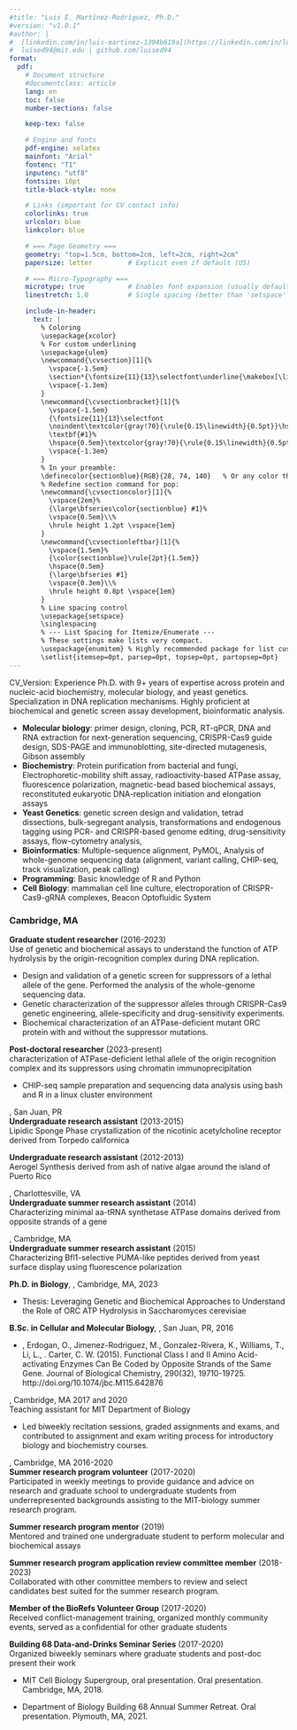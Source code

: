 ```yaml
---
#title: "Luis E. Martínez-Rodríguez, Ph.D."
#version: "v1.0.1"
#author: |
#  [linkedin.com/in/luis-martinez-1394b619a](https://linkedin.com/in/luis-martinez-1394b619a)
#  luised94@mit.edu | github.com/luised94
format:
  pdf:
    # Document structure
    #documentclass: article
    lang: en
    toc: false
    number-sections: false

    keep-tex: false

    # Engine and fonts
    pdf-engine: xelatex
    mainfont: "Arial"
    fontenc: "T1"
    inputenc: "utf8"
    fontsize: 10pt
    title-block-style: none

    # Links (important for CV contact info)
    colorlinks: true
    urlcolor: blue
    linkcolor: blue

    # === Page Geometry ===
    geometry: "top=1.5cm, bottom=2cm, left=2cm, right=2cm"
    papersize: letter         # Explicit even if default (US)

    # === Micro-Typography ===
    microtype: true           # Enables font expansion (usually default)
    linestretch: 1.0          # Single spacing (better than 'setspace' for CVs)

    include-in-header:
      text: |
        % Coloring
        \usepackage{xcolor}
        % For custom underlining
        \usepackage{ulem}
        \newcommand{\cvsection}[1]{%
          \vspace{-1.5em}
          \section*{\fontsize{11}{13}\selectfont\underline{\makebox[\linewidth][l]{#1}}}%
          \vspace{-1.3em}
        }
        \newcommand{\cvsectionbracket}[1]{%
          \vspace{-1.5em}
          {\fontsize{11}{13}\selectfont
          \noindent\textcolor{gray!70}{\rule{0.15\linewidth}{0.5pt}}\hspace{0.5em}%
          \textbf{#1}%
          \hspace{0.5em}\textcolor{gray!70}{\rule{0.15\linewidth}{0.5pt}}}
          \vspace{-1.3em}
        }
        % In your preamble:
        \definecolor{sectionblue}{RGB}{28, 74, 140}   % Or any color that fits
        % Redefine section command for pop:
        \newcommand{\cvsectioncolor}[1]{%
          \vspace{2em}%
          {\large\bfseries\color{sectionblue} #1}%
          \vspace{0.5em}\\%
          \hrule height 1.2pt \vspace{1em}
        }
        \newcommand{\cvsectionleftbar}[1]{%
          \vspace{1.5em}%
          {\color{sectionblue}\rule{2pt}{1.5em}}
          \hspace{0.5em}
          {\large\bfseries #1}
          \vspace{0.3em}\\%
          \hrule height 0.8pt \vspace{1em}
        }
        % Line spacing control
        \usepackage{setspace}
        \singlespacing
        % --- List Spacing for Itemize/Enumerate ---
        % These settings make lists very compact.
        \usepackage{enumitem} % Highly recommended package for list customization
        \setlist{itemsep=0pt, parsep=0pt, topsep=0pt, partopsep=0pt}
---
```

```{=latex}
\begin{center}
  {\large \textbf{Luis E. Martínez-Rodríguez, Ph.D.  }}\\[0.5ex]
  \normalsize
  Curriculum Vitae \\[0.5ex]
  \href{https://linkedin.com/in/luis-martinez-1394b619a}{linkedin.com/in/luis-martinez-1394b619a} \\
  luised94@mit.edu \,\textbar\, \href{https://github.com/luised94}{github.com/luised94}
\end{center}
```
CV_Version: Experience
\vspace{1.2em}
\cvsectionbracket{Researcher Profile}
\vspace{1.2em}
\cvsectioncolor{Researcher Profile}
\vspace{1.2em}
\cvsection{Researcher Profile}
\vspace{1.2em}
\cvsectionleftbar{Researcher Profile}
Ph.D. with 9+ years of expertise across protein and nucleic-acid biochemistry, molecular biology, and yeast genetics. Specialization in DNA replication mechanisms. Highly proficient at biochemical and genetic screen assay development, bioinformatic analysis.

\cvsection{Core Skills/Competencies}
- **Molecular biology**: primer design, cloning, PCR, RT-qPCR, DNA and RNA extraction for next-generation sequencing, CRISPR-Cas9 guide design, SDS-PAGE and immunoblotting, site-directed mutagenesis, Gibson assembly
- **Biochemistry**: Protein purification from bacterial and fungi, Electrophoretic-mobility shift assay, radioactivity-based ATPase assay, fluorescence polarization, magnetic-bead based biochemical assays, reconstituted eukaryotic DNA-replication initiation and elongation assays
- **Yeast Genetics**: genetic screen design and validation, tetrad dissections, bulk-segregant analysis, transformations and endogenous tagging using PCR- and CRISPR-based genome editing, drug-sensitivity assays, flow-cytometry analysis,
- **Bioinformatics**: Multiple-sequence alignment, PyMOL, Analysis of whole-genome sequencing data (alignment, variant calling, CHIP-seq, track visualization, peak calling)
- **Programming**: Basic knowledge of R and Python
- **Cell Biology**: mammalian cell line culture, electroporation of CRISPR-Cas9-gRNA complexes, Beacon Optofluidic System

\cvsection{Experience}

### \uline{MASSACHUSETTS INSTITUTE OF TECHNOLOGY (MIT)}  Cambridge, MA
\vspace{-1.3em}
**Graduate student researcher** (2016-2023)  
Use of genetic and biochemical assays to understand the function of ATP hydrolysis by the origin-recognition complex during \textit{Saccharomyces cerevisiae} DNA replication.

- Design and validation of a genetic screen for suppressors of a lethal allele of the \textit{ORC4} gene. Performed the analysis of the whole-genome sequencing data.
- Genetic characterization of the suppressor alleles through CRISPR-Cas9 genetic engineering, allele-specificity and drug-sensitivity experiments.
- Biochemical characterization of an ATPase-deficient mutant ORC protein with and without the suppressor mutations.

**Post-doctoral researcher** (2023-present)  
\textit{In vivo} characterization of ATPase-deficient lethal allele of the origin recognition complex and its suppressors using chromatin immunoprecipitation

- CHIP-seq sample preparation and sequencing data analysis using bash and R in a linux cluster environment

\cvsection{Additional research experience}

\uline{UNIVERSITY OF PUERTO RICO-RIO PIEDRAS (UPR-RP)}, San Juan, PR  
**Undergraduate research assistant** (2013-2015)  
Lipidic Sponge Phase crystallization of the nicotinic acetylcholine receptor derived from Torpedo californica

**Undergraduate research assistant** (2012-2013)  
Aerogel Synthesis derived from ash of native algae around the island of Puerto Rico

\uline{UNIVERSITY OF NORTH CAROLINA - CHAPEL HILL (UVA)}, Charlottesville, VA  
**Undergraduate summer research assistant** (2014)  
Characterizing minimal aa-tRNA synthetase ATPase domains derived from opposite strands of a gene

\uline{MASSACHUSETTS INSTITUTE OF TECHNOLOGY (MIT)}, Cambridge, MA  
**Undergraduate summer research assistant** (2015)  
Characterizing Bfl1-selective PUMA-like peptides derived from yeast surface display using fluorescence polarization

\cvsection{Education}

**Ph.D. in Biology**, \uline{MASSACHUSETTS INSTITUTE OF TECHNOLOGY (MIT)}, Cambridge, MA, 2023
\vspace{-0.5em}

- Thesis: Leveraging Genetic and Biochemical Approaches to Understand the Role of ORC ATP Hydrolysis in Saccharomyces cerevisiae

**B.Sc. in Cellular and Molecular Biology**, \uline{UNIVERSITY OF PUERTO RICO-RIO PIEDRAS (UPR-RP)}, San Juan, PR, 2016

\cvsection{Publications}
  - \textbf{Martinez-Rodriguez, L.}, Erdogan, O., Jimenez-Rodriguez, M., Gonzalez-Rivera, K., Williams, T., Li, L., . Carter, C. W. (2015). Functional Class I and II Amino Acid-activating Enzymes Can Be Coded by Opposite Strands of the Same Gene. Journal of Biological Chemistry, 290(32), 19710-19725. http://doi.org/10.1074/jbc.M115.642876

\cvsection{Teaching Experience}
\uline{MASSACHUSETTS INSTITUTE OF TECHNOLOGY (MIT)}, Cambridge, MA                              2017 and 2020  
Teaching assistant for MIT Department of Biology

  - Led biweekly recitation sessions, graded assignments and exams, and contributed to assignment and exam writing process for introductory biology and biochemistry courses.

\cvsection{Volunteer Work}
\uline{MASSACHUSETTS INSTITUTE OF TECHNOLOGY (MIT)}, Cambridge, MA                                     2016-2020  
**Summer research program volunteer** (2017-2020)  
Participated in weekly meetings to provide guidance and advice on research and graduate school to undergraduate students from underrepresented backgrounds assisting to the MIT-biology summer research program.

**Summer research program mentor** (2019)  
Mentored and trained one undergraduate student to perform molecular and biochemical assays

**Summer research program application review committee member** (2018-2023)  
Collaborated with other committee members to review and select candidates best suited for the summer research program.

**Member of the BioRefs Volunteer Group** (2017-2020)  
Received conflict-management training, organized monthly community events, served as a confidential for other graduate students

**Building 68 Data-and-Drinks Seminar Series** (2017-2020)  
Organized biweekly seminars where graduate students and post-doc present their work

\cvsection{Selected presentations}

  - MIT Cell Biology Supergroup, oral presentation. Oral presentation. Cambridge, MA, 2018.

  - Department of Biology Building 68 Annual Summer Retreat. Oral presentation. Plymouth, MA, 2021.
